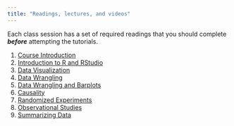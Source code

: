 ```yaml
---
title: "Readings, lectures, and videos"
---
```


 

Each class session has a set of required readings that you should complete ***before*** attempting the tutorials. 


1. [Course Introduction](/slides/01_intro_handout.pdf)
2. [Introduction to R and RStudio](/slides/02_rintro_data_viz_handout.pdf)
3. [Data Visualization](/slides/03_data_viz_handout.pdf)
4. [Data Wrangling](/slides/04_data_wrangling_handout.pdf)
5. [Data Wrangling and Barplots](/slides/05_data_wrangling_handout.pdf)
6. [Causality](/slides/06_causality_handout.pdf)
7. [Randomized Experiments](/slides/07_rand_exp_handout.pdf)
8. [Observational Studies](/slides/08_obs_studies_handout.pdf)
9. [Summarizing Data](/slides/09_summarizing_data_handout.pdf)
